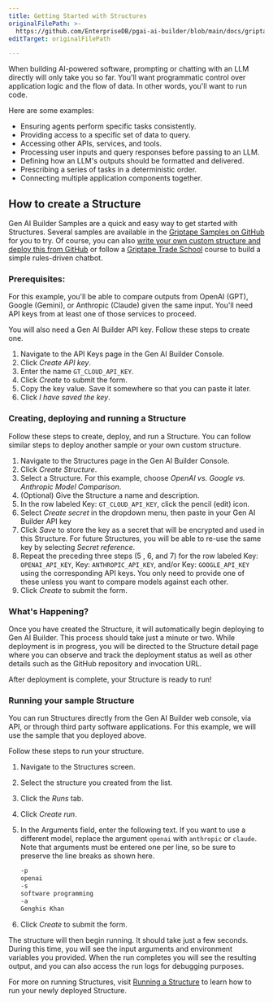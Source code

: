 ```yaml
---
title: Getting Started with Structures
originalFilePath: >-
  https://github.com/EnterpriseDB/pgai-ai-builder/blob/main/docs/griptape-cloud/structures/getting-started-with-structures.md
editTarget: originalFilePath

---
```


When building AI-powered software, prompting or chatting with an LLM directly will only take you so far. You'll want programmatic control over application logic and the flow of data. In other words, you'll want to run code.

Here are some examples:

-   Ensuring agents perform specific tasks consistently.
-   Providing access to a specific set of data to query.
-   Accessing other APIs, services, and tools.
-   Processing user inputs and query responses before passing to an LLM.
-   Defining how an LLM's outputs should be formatted and delivered.
-   Prescribing a series of tasks in a deterministic order.
-   Connecting multiple application components together.

## How to create a Structure

Gen AI Builder Samples are a quick and easy way to get started with Structures. Several samples are available in the [Griptape Samples on GitHub](https://github.com/griptape-ai/griptape-sample-structures) for you to try. Of course, you can also [write your own custom structure and deploy this from GitHub](create-structure.mdx) or follow a [Griptape Trade School](https://learn.griptape.ai/latest/courses/chatbot-rulesets/) course to build a simple rules-driven chatbot.

### Prerequisites:

For this example, you'll be able to compare outputs from OpenAI (GPT), Google (Gemini), or Anthropic (Claude) given the same input. You'll need API keys from at least one of those services to proceed.

You will also need a Gen AI Builder API key. Follow these steps to create one.

1.  Navigate to the API Keys page in the Gen AI Builder Console.
2.  Click *Create API key*.
3.  Enter the name `GT_CLOUD_API_KEY`.
4.  Click *Create* to submit the form.
5.  Copy the key value. Save it somewhere so that you can paste it later.
6.  Click *I have saved the key*.

### Creating, deploying and running a Structure

Follow these steps to create, deploy, and run a Structure. You can follow similar steps to deploy another sample or your own custom structure.

1.  Navigate to the Structures page in the Gen AI Builder Console.
2.  Click *Create Structure*.
3.  Select a Structure. For this example, choose *OpenAI vs. Google vs. Anthropic Model Comparison*.
4.  (Optional) Give the Structure a name and description.
5.  In the row labeled Key: `GT_CLOUD_API_KEY`, click the pencil (edit) icon.
6.  Select *Create secret* in the dropdown menu, then paste in your Gen AI Builder API key
7.  Click *Save* to store the key as a secret that will be encrypted and used in this Structure. For future Structures, you will be able to re-use the same key by selecting *Secret reference*.
8.  Repeat the preceding three steps (5 , 6, and 7) for the row labeled Key: `OPENAI_API_KEY`, Key: `ANTHROPIC_API_KEY`, and/or Key: `GOOGLE_API_KEY` using the corresponding API keys. You only need to provide one of these unless you want to compare models against each other.
9.  Click *Create* to submit the form.

### What's Happening?

Once you have created the Structure, it will automatically begin deploying to Gen AI Builder. This process should take just a minute or two. While deployment is in progress, you will be directed to the Structure detail page where you can observe and track the deployment status as well as other details such as the GitHub repository and invocation URL.

After deployment is complete, your Structure is ready to run!

### Running your sample Structure

You can run Structures directly from the Gen AI Builder web console, via API, or through third party software applications. For this example, we will use the sample that you deployed above.

Follow these steps to run your structure.

1.  Navigate to the Structures screen.

2.  Select the structure you created from the list.

3.  Click the *Runs* tab.

4.  Click *Create run*.

5.  In the Arguments field, enter the following text. If you want to use a different model, replace the argument `openai` with `anthropic` or `claude`. Note that arguments must be entered one per line, so be sure to preserve the line breaks as shown here.

    ```bash
    -p
    openai
    -s
    software programming
    -a
    Genghis Khan
    ```

6.  Click *Create* to submit the form.

The structure will then begin running. It should take just a few seconds. During this time, you will see the input arguments and environment variables you provided. When the run completes you will see the resulting output, and you can also access the run logs for debugging purposes.

For more on running Structures, visit [Running a Structure](run-structure.mdx) to learn how to run your newly deployed Structure.
